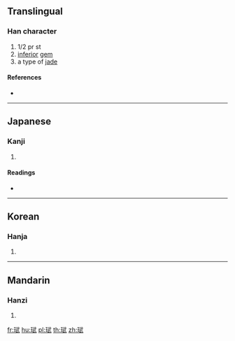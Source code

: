 {{character info/new}}
==Translingual==

===Han character===
{{Han char|rn=96|rad=玉|as=08|sn=12|four=|canj=MGMPM|ids=⿰𤣩武}}
# 1/2 pr st<!--What does "1/2 pr st" mean?-->
# [[inferior]] [[gem]]
# a type of [[jade]]

====References====
* {{Han ref|kx=0732.080|dkj=20990|dj=1143.090|hdz=21119.050|uh=73F7|ud=29687}}

----

==Japanese==

===Kanji===
{{ja-kanji|grade=|rs=玉08}}

# {{defn|lang=ja|sort=玉08}}

====Readings====
* {{ja-readings|on=[[ぶ]] (bu), [[む]] (mu)|kun=}}

----

==Korean==

===Hanja===
{{ko-hanja|hangeul=무|eumhun=|rv=mu|mr=mu|y=mu}}

# {{defn|lang=ko|sort=玉08}}

----

==Mandarin==

===Hanzi===
{{cmn-hanzi|pin=[[wǔ]] ([[wu3]])|wg=wu<sup>3</sup>}}

# {{defn|lang=cmn|sort=玉08}}

[[fr:珷]]
[[hu:珷]]
[[pl:珷]]
[[th:珷]]
[[zh:珷]]